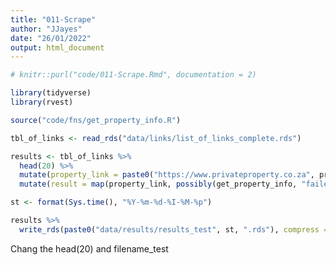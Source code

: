 ```yaml
---
title: "011-Scrape"
author: "JJayes"
date: "26/01/2022"
output: html_document
---
```


```r
# knitr::purl("code/011-Scrape.Rmd", documentation = 2)

library(tidyverse)
library(rvest)

source("code/fns/get_property_info.R")

tbl_of_links <- read_rds("data/links/list_of_links_complete.rds")

results <- tbl_of_links %>% 
  head(20) %>% 
  mutate(property_link = paste0("https://www.privateproperty.co.za", property_link)) %>%
  mutate(result = map(property_link, possibly(get_property_info, "failed")))

st <- format(Sys.time(), "%Y-%m-%d-%I-%M-%p")

results %>% 
  write_rds(paste0("data/results/results_test", st, ".rds"), compress = "gz")
```

Chang the head(20) and filename_test
